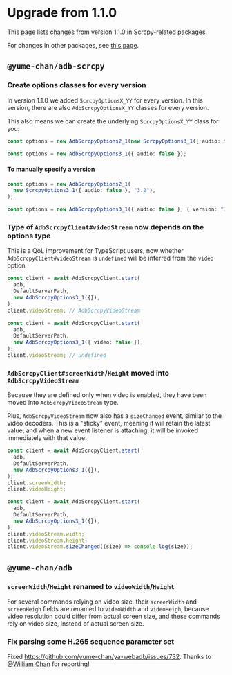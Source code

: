 # Upgrade from 1.1.0

This page lists changes from version 1.1.0 in Scrcpy-related packages.

For changes in other packages, see [this page](../tango/upgrade.mdx).

## `@yume-chan/adb-scrcpy`

### Create options classes for every version

In version 1.1.0 we added `ScrcpyOptionsX_YY` for every version. In this version, there are also `AdbScrcpyOptionsX_YY` classes for every version.

This also means we can create the underlying `ScrcpyOptionsX_YY` class for you:

```ts showLineNumbers title="1.1.0"
const options = new AdbScrcpyOptions2_1(new ScrcpyOptions3_1({ audio: false }));
```

```ts showLineNumbers title="next"
const options = new AdbScrcpyOptions3_1({ audio: false });
```

#### To manually specify a version

```ts showLineNumbers title="1.1.0"
const options = new AdbScrcpyOptions2_1(
  new ScrcpyOptions3_1({ audio: false }, "3.2"),
);
```

```ts showLineNumbers title="next"
const options = new AdbScrcpyOptions3_1({ audio: false }, { version: "3.2" });
```

### Type of `AdbScrcpyClient#videoStream` now depends on the options type

This is a QoL improvement for TypeScript users, now whether `AdbScrcpyClient#videoStream` is `undefined` will be inferred from the `video` option

```ts showLineNumbers
const client = await AdbScrcpyClient.start(
  adb,
  DefaultServerPath,
  new AdbScrcpyOptions3_1({}),
);
client.videoStream; // AdbScrcpyVideoStream
```

```ts showLineNumbers
const client = await AdbScrcpyClient.start(
  adb,
  DefaultServerPath,
  new AdbScrcpyOptions3_1({ video: false }),
);
client.videoStream; // undefined
```

### `AdbScrcpyClient#screenWidth`/`Height` moved into `AdbScrcpyVideoStream`

Because they are defined only when video is enabled, they have been moved into `AdbScrcpyVideoStream` type.

Plus, `AdbScrcpyVideoStream` now also has a `sizeChanged` event, similar to the video decoders. This is a "sticky" event, meaning it will retain the latest value, and when a new event listener is attaching, it will be invoked immediately with that value.

```ts showLineNumbers title="1.1.0"
const client = await AdbScrcpyClient.start(
  adb,
  DefaultServerPath,
  new AdbScrcpyOptions3_1({}),
);
client.screenWidth;
client.videoHeight;
```

```ts showLineNumbers title="next"
const client = await AdbScrcpyClient.start(
  adb,
  DefaultServerPath,
  new AdbScrcpyOptions3_1({}),
);
client.videoStream.width;
client.videoStream.height;
client.videoStream.sizeChanged((size) => console.log(size));
```

## `@yume-chan/adb`

### `screenWidth`/`Height` renamed to `videoWidth`/`Height`

For several commands relying on video size, their `screenWidth` and `screenHeigh` fields are renamed to `videoWidth` and `videoHeigh`, because video resolution could differ from actual screen size, and these commands rely on video size, instead of actual screen size.

### Fix parsing some H.265 sequence parameter set

Fixed https://github.com/yume-chan/ya-webadb/issues/732. Thanks to [@William Chan](https://github.com/luckyyyyy) for reporting!
